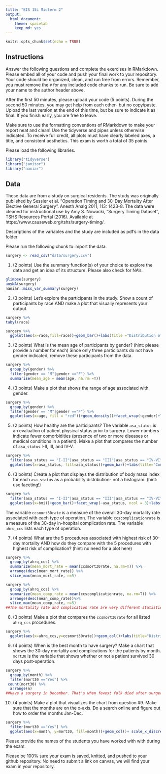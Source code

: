```yaml
---
title: "BIS 15L Midterm 2"
output:
  html_document: 
    theme: spacelab
    keep_md: yes
---
```


```r
knitr::opts_chunk$set(echo = TRUE)
```

## Instructions
Answer the following questions and complete the exercises in RMarkdown. Please embed all of your code and push your final work to your repository. Your code should be organized, clean, and run free from errors. Remember, you must remove the `#` for any included code chunks to run. Be sure to add your name to the author header above.  

After the first 50 minutes, please upload your code (5 points). During the second 50 minutes, you may get help from each other- but no copy/paste. Upload the last version at the end of this time, but be sure to indicate it as final. If you finish early, you are free to leave.

Make sure to use the formatting conventions of RMarkdown to make your report neat and clean! Use the tidyverse and pipes unless otherwise indicated. To receive full credit, all plots must have clearly labeled axes, a title, and consistent aesthetics. This exam is worth a total of 35 points. 

Please load the following libraries.
```r
library("tidyverse")
library("janitor")
library("naniar")
```

## Data
These data are from a study on surgical residents. The study was originally published by Sessier et al. “Operation Timing and 30-Day Mortality After Elective General Surgery”. Anesth Analg 2011; 113: 1423-8. The data were cleaned for instructional use by Amy S. Nowacki, “Surgery Timing Dataset”, TSHS Resources Portal (2016). Available at https://www.causeweb.org/tshs/surgery-timing/.

Descriptions of the variables and the study are included as pdf's in the data folder.  

Please run the following chunk to import the data.
```r
surgery <- read_csv("data/surgery.csv")
```

1. (2 points) Use the summary function(s) of your choice to explore the data and get an idea of its structure. Please also check for NA's.
```r
glimpse(surgery)
anyNA(surgery)
naniar::miss_var_summary(surgery)
```

2. (3 points) Let's explore the participants in the study. Show a count of participants by race AND make a plot that visually represents your output.
```r
surgery %>% 
tabyl(race) 
```

```r
surgery %>% 
  ggplot(aes(x=race,fill=race))+geom_bar()+labs(title ="Distribution of Race among Patients",x="Race", y="Number of Participants")+theme(plot.title = element_text(hjust =0.5))
```

3. (2 points) What is the mean age of participants by gender? (hint: please provide a number for each) Since only three participants do not have gender indicated, remove these participants from the data.
```r
surgery %>% 
  group_by(gender) %>% 
  filter(gender == "M"|gender =="F") %>% 
  summarise(mean_age = mean(age, na.rm =T))
```

4. (3 points) Make a plot that shows the range of age associated with gender.
```r
surgery %>% 
  group_by(gender) %>% 
  filter(gender == "M"|gender =="F") %>% 
  ggplot(aes(x=age, fill = "red"))+geom_density()+facet_wrap(~gender)+labs(title="Ranges of Age divided by Gender",y= "Number of Individuals",x="Age of Individuals")+theme(plot.title = element_text(hjust =0.5))
```

5. (2 points) How healthy are the participants? The variable `asa_status` is an evaluation of patient physical status prior to surgery. Lower numbers indicate fewer comorbidities (presence of two or more diseases or medical conditions in a patient). Make a plot that compares the number of `asa_status` I-II, III, and IV-V.  
```r
surgery %>% 
  filter(asa_status == "I-II"|asa_status == "III"|asa_status == "IV-VI") %>%
  ggplot(aes(x=asa_status, fill=asa_status))+geom_bar()+labs(title="Comparison of Patients' ASA Status",x="ASA Status",y="Number of Patients")+theme(plot.title = element_text(hjust =0.5))##+labs(title="",x="",y="")+theme(plot.title = element_text(hjust =0.5))
```

6. (3 points) Create a plot that displays the distribution of body mass index for each `asa_status` as a probability distribution- not a histogram. (hint: use faceting!)
```r
surgery %>% 
  filter(asa_status == "I-II"|asa_status == "III"|asa_status == "IV-VI") %>% 
  ggplot(aes(x=bmi))+geom_bar()+facet_wrap(~asa_status, ncol = 3)+labs(title="Distribution of BMI by ASA Status",x="BMI",y="Number of Patients")+theme(plot.title = element_text(hjust =0.5))
```

The variable `ccsmort30rate` is a measure of the overall 30-day mortality rate associated with each type of operation. The variable `ccscomplicationrate` is a measure of the 30-day in-hospital complication rate. The variable `ahrq_ccs` lists each type of operation.  

7. (4 points) What are the 5 procedures associated with highest risk of 30-day mortality AND how do they compare with the 5 procedures with highest risk of complication? (hint: no need for a plot here)
```r
surgery %>% 
  group_by(ahrq_ccs) %>% 
  summarize(mean_mort_rate = mean(ccsmort30rate, na.rm=T)) %>% 
  arrange(desc(mean_mort_rate)) %>% 
  slice_max(mean_mort_rate, n=5)
```
```r
surgery %>% 
  group_by(ahrq_ccs) %>% 
  summarize(mean_comp_rate = mean(ccscomplicationrate, na.rm=T)) %>% 
  arrange(desc(mean_comp_rate))%>% 
  slice_max(mean_comp_rate, n=5)
##The mortality rate and complication rate are very different statistically; however, both are highest in the mostly the same procedures.
```

8. (3 points) Make a plot that compares the `ccsmort30rate` for all listed `ahrq_ccs` procedures.
```r
surgery %>% 
  ggplot(aes(x=ahrq_ccs,y=ccsmort30rate))+geom_col()+labs(title="Distribution of Mortality Rate by Procedure",x="Type of Procedure",y="Mortality Rate")+theme(plot.title = element_text(hjust =0.5), axis.text.x=element_text(angle=60))
```

9. (4 points) When is the best month to have surgery? Make a chart that shows the 30-day mortality and complications for the patients by month. `mort30` is the variable that shows whether or not a patient survived 30 days post-operation.
```r
surgery %>% 
  group_by(month) %>% 
  filter(mort30 =="Yes") %>% 
 count(mort30) %>% 
  arrange(n)
##Have a surgery in December. That's when fewest folk died after surgery.
```

10. (4 points) Make a plot that visualizes the chart from question #9. Make sure that the months are on the x-axis. Do a search online and figure out how to order the months Jan-Dec.
```r
surgery %>% 
  filter(mort30 =="Yes") %>% 
  ggplot(aes(x=month, y=mort30, fill=month))+geom_col()+ scale_x_discrete(limits = month.abb)+labs(title="Distribution of Post-Surgery Mortality by Month",x="Month",y="Number of Mortalities")+theme(plot.title = element_text(hjust =0.5))
```

Please provide the names of the students you have worked with with during the exam:

Please be 100% sure your exam is saved, knitted, and pushed to your github repository. No need to submit a link on canvas, we will find your exam in your repository.